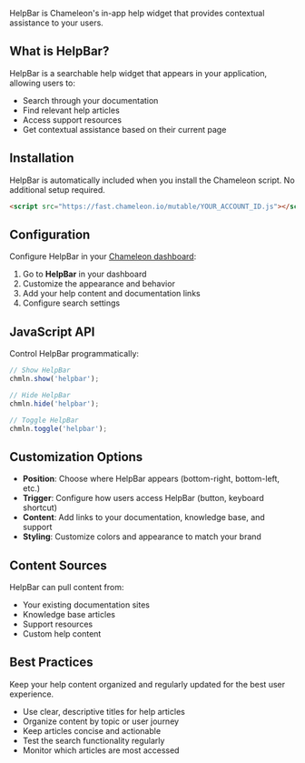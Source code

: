 HelpBar is Chameleon's in-app help widget that provides contextual assistance to your users.

## What is HelpBar?

HelpBar is a searchable help widget that appears in your application, allowing users to:
- Search through your documentation
- Find relevant help articles
- Access support resources
- Get contextual assistance based on their current page

## Installation

HelpBar is automatically included when you install the Chameleon script. No additional setup required.

```html
<script src="https://fast.chameleon.io/mutable/YOUR_ACCOUNT_ID.js"></script>
```

## Configuration

Configure HelpBar in your [Chameleon dashboard](https://app.chameleon.io):

1. Go to **HelpBar** in your dashboard
2. Customize the appearance and behavior
3. Add your help content and documentation links
4. Configure search settings

## JavaScript API

Control HelpBar programmatically:

```javascript
// Show HelpBar
chmln.show('helpbar');

// Hide HelpBar
chmln.hide('helpbar');

// Toggle HelpBar
chmln.toggle('helpbar');
```

## Customization Options

- **Position**: Choose where HelpBar appears (bottom-right, bottom-left, etc.)
- **Trigger**: Configure how users access HelpBar (button, keyboard shortcut)
- **Content**: Add links to your documentation, knowledge base, and support
- **Styling**: Customize colors and appearance to match your brand

## Content Sources

HelpBar can pull content from:
- Your existing documentation sites
- Knowledge base articles
- Support resources
- Custom help content

## Best Practices

<Tip>
Keep your help content organized and regularly updated for the best user experience.
</Tip>

- Use clear, descriptive titles for help articles
- Organize content by topic or user journey
- Keep articles concise and actionable
- Test the search functionality regularly
- Monitor which articles are most accessed
